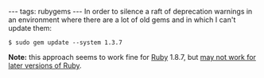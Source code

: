 ---
tags: rubygems
---
In order to silence a raft of deprecation warnings in an environment where there are a lot of old gems and in which I can't update them:

<pre lang="shell">$ sudo gem update --system 1.3.7</pre>

'''Note:''' this approach seems to work fine for [[Ruby]] 1.8.7, but [http://help.rubygems.org/discussions/problems/617-downgrading-rubygems-from-185-to-137-gives-an-error may not work for later versions of Ruby].
